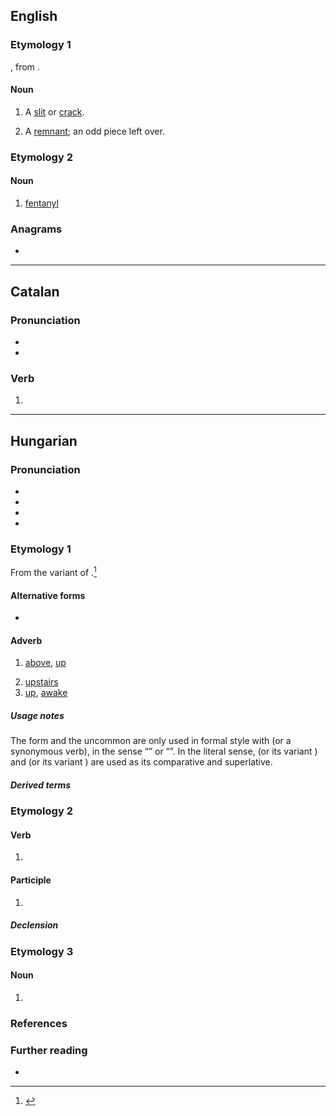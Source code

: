{{also|Fent}}

==English==

===Etymology 1===
{{der|en|fro|fente}}, from {{der|en|la|findēre||to cleave}}.

====Noun====
{{en-noun}}

# {{lb|en|UK|dialect}} A [[slit]] or [[crack]].
# {{lb|en|UK|dialect}} A [[remnant]]; an odd piece left over.

===Etymology 2===

====Noun====
{{en-noun|-}}

# [[fentanyl]]

===Anagrams===
* {{anagrams|en|a=efnt|TNEF}}

----

==Catalan==

===Pronunciation===
* {{ca-IPA}}
* {{rhymes|ca|ent|s=1}}

===Verb===
{{head|ca|verb form}}

# {{ca-verb form of|t=pres|m=ptc|fer}}

----

==Hungarian==

===Pronunciation===
* {{hu-IPA}}
* {{audio|hu|Hu-fent.ogg|Audio}}
* {{hyphenation|hu|fent}}
* {{rhymes|hu|ɛnt|s=1}}

===Etymology 1===
{{defdate|1525}} From the {{m|hu||fen}} variant of {{af|hu|fenn|-t|t1=above|pos2=locative suffix}}.<ref>{{R:Zaicz 2006}}</ref>

====Alternative forms====
* {{alter|hu|fönt|fenn|fönn}}

====Adverb====
{{head|hu|adverb|comparative|feljebb|or|fentebb|superlative|legfelül|or|legfentebb}}

# [[above]], [[up]]
#: {{syn|hu|fönt|fenn|fönn|felül|fölül}}
# [[upstairs]]
# [[up]], [[awake]]
#: {{syn|hu|ébren}}

=====Usage notes=====
The form {{m|hu||fentebb}} and the uncommon {{m|hu|legfentebb}} are only used in formal style with {{m|hu|említett}} (or a synonymous verb), in the sense “{{m|en|above-mentioned}}” or “{{m|hu|aforesaid}}”. In the literal sense, '''{{m|hu|feljebb}}''' (or its variant {{m|hu|följebb}}) and '''{{m|hu|legfelül}}''' (or its variant {{m|hu|legfölül}}) are used as its comparative and superlative.

=====Derived terms=====
{{col4|hu
|fenti
}}
{{col4|hu|title=Compound words
|odafent
}}

===Etymology 2===
{{affix|hu|fen|-t|nocat=y}}

====Verb====
{{head|hu|verb form}}

# {{inflection of|hu|fen||3|s|indic|past|indef}}
#: {{uxi|hu|János késeket és ollókat '''fent'''.|János '''sharpened / was sharpening''' knives and pairs of scissors.}}

====Participle====
{{head|hu|participle}}

# {{participle of|hu|fen||past}}
#: {{uxi|hu|Ez egy élesre '''fent''' kés.|It is a knife '''whetted''' sharp.}}

=====Declension=====
{{hu-infl-nom|fente|e}}

===Etymology 3===
{{affix|hu|fen|id1=currency|t1=fen|pos1=Chinese monetary subunit|-t|id2=accusative|pos2=accusative suffix|nocat=y}}

====Noun====
{{head|hu|noun form}}

# {{inflection of|hu|fen|id=currency||acc|s}}

===References===
<references/>

===Further reading===
* {{R:ErtSz}}

{{cln|hu|terms with lemma and non-lemma form etymologies|terms with adverb and verb form etymologies|terms with multiple non-lemma form etymologies|terms with adverb and noun form etymologies| terms with noun form and verb form etymologies}}